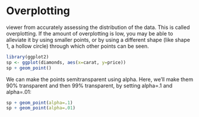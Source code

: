 Overplotting
========================================================

viewer from accurately assessing the distribution of the data. This is called overplotting.
If the amount of overplotting is low, you may be able to alleviate it by using smaller
points, or by using a different shape (like shape 1, a hollow circle) through which other
points can be seen.
```{r fig.width=10, fig.height=6}
library(ggplot2)
sp <- ggplot(diamonds, aes(x=carat, y=price))
sp + geom_point()

```

We can make the points semitransparent using alpha.
Here, we'll make them 90% transparent and then 99% transparent, by setting alpha=.1 and alpha=.01:

```{r fig.width=10, fig.height=6}
sp + geom_point(alpha=.1)
sp + geom_point(alpha=.01)
```

